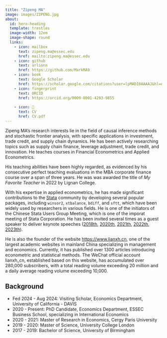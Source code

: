 ```yaml
---
title: "Zipeng MA"
image: images/ZIPENG.jpg
about:
  id: hero-heading
  template: trestles
  image-width: 12em
  image-shape: round
  links:
    - icon: mailbox
      text: zipeng.ma@essec.edu
      href: mailto:zipeng.ma@essec.edu
    - icon: github
      text: arlionn
      href: https://github.com/MarkMA9
    - icon: book
      text: Google Scholar
      href: https://scholar.google.com/citations?user=lpMADI0AAAAJ&hl=en
    - icon: fingerprint
      text: ORCID
      href: https://orcid.org/0009-0001-4293-9855
    
    - icon: 📝
      text: CV
      href: CV.pdf  
---
```


::: {#hero-heading}

Zipeng MA's research interests lie in the field of causal inference methods and stochastic frontier analysis, with specific applications in investment, trade credit, and supply chain dynamics. He has been actively researching topics such as supply chain finance, leverage adjustment, trade credit, and innovation. He teaches courses in Financial Econometrics and Applied Econometrics. 

His teaching abilities have been highly regarded, as evidenced by his consecutive perfect teaching evaluations in the MBA corporate finance course over a span of three years. He was was awarded the title of *My Favorite Teacher* in 2022 by Lignan College. 

With his expertise in applied econometrics, he has made significant contributions to the [Stata](https://www.stata.com/) community by developing several popular packages, including `winsor2`, `xtbalance`, `bdiff`, and `sftt`, which have been widely used by researchers in various fields. He is one of the initiators of the Chinese Stata Users Group Meeting, which is one of the imporat meeting of Stata Corporation. He has been invited several times as a guest speaker to deliver keynote speeches ([2018th](https://www.stata.com/meeting/china18/), [2020th](https://www.stata.com/meeting/china20-Uone-Tech/), [2021th](https://www.stata.com/meeting/china21-Uone-Tech/), [2022th](https://www.stata.com/meeting/china22-Uone-Tech/), [2023th](https://www.stata.com/meeting/china23-Uone-Tech/)).

He is also the founder of the website <https://www.lianxh.cn>, one of the largest academic websites in mainland China specializing in management and economics. Currently, it has published over 1300 articles introducing econometric and statistical methods. The WeChat official account lianxh_cn, established based on this website, has accumulated over 280,000 subscribers, with a total reading volume exceeding 20 million and a daily average reading volume exceeding 10,000.


## Background

- Fed 2024 - Aug 2024: Visiting Scholar, Economics Department, University of California - DAVIS
- 2020 - Present: PhD Candidate, Economics Department, ESSEC Business School, specializing in International Economics
- 2020 - 2021: Master of Research in Economics, Cergy Paris University
- 2019 - 2020: Master of Science, University College London
- 2017 - 2019: Bachelor of Science, University of Birmingham

:::
